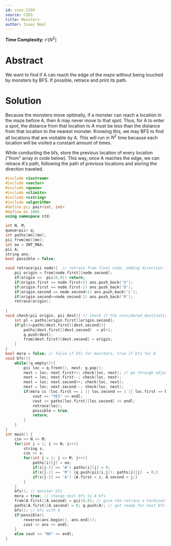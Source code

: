 ```yaml
---
id: cses-1194
source: CSES
title: Monsters
author: Isaac Noel
---
```


**Time Complexity:** $\mathcal{O}(N^2)$

# Abstract

We want to find if A can reach the edge of the maze without being touched by monsters by BFS. If possible, retrace and print its path.

# Solution

Because the monsters move optimally, if a monster can reach a location in the maze before A, then A may never move to that spot. Thus, for A to enter a spot, the distance from that location to A must be less than the distance from that location to the nearest monster. Knowing this, we may BFS to find all locations that are visitable by A. This will run in $N^2$ time because each location will be visited a constant amount of times.

While conducting the bfs, store the previous location of every location ("from" array in code below). This way, once A reaches the edge, we can retrace A's path, following the path of previous locations and storing the direction traveled.

```cpp
#include <iostream>
#include <vector>
#include <queue>
#include <climits>
#include <cstring>
#include <algorithm>
#define pii pair<int, int>
#define mn 1005
using namespace std;

int N, M;
queue<pii> q;
int paths[mn][mn];
pii from[mn][mn];
int oo = INT_MAX;
pii A;
string ans;
bool possible = false;

void retrace(pii node){  // retrace from final node, adding direction from previous node to a string. This string will be backwards but will be reversed before output.
    pii origin = from[node.first][node.second];
    if(origin ==  pii(0,0)) return;
    if(origin.first == node.first+1) ans.push_back('U');
    if(origin.first == node.first-1) ans.push_back('D');
    if(origin.second == node.second+1) ans.push_back('L');
    if(origin.second==node.second-1) ans.push_back('R');
    retrace(origin);
    
}
void check(pii origin, pii dest){ // check if the considered destination may be traveled to
    int pl = paths[origin.first][origin.second];
    if(pl+1<paths[dest.first][dest.second]){
        paths[dest.first][dest.second]  = pl+1;
        q.push(dest);
        from[dest.first][dest.second] = origin;
    }
}
bool mora = false; // false if bfs for monsters, true if bfs for A
void bfs(){
    while(!q.empty()){
        pii loc = q.front(), next; q.pop();
        next = loc; next.first++; check(loc, next); // go through adjacent locations
        next = loc; next.first--; check(loc, next);
        next = loc; next.second++; check(loc, next);
        next = loc; next.second--; check(loc, next);
        if(mora && (loc.first == 1 || loc.second == 1 || loc.first == N || loc.second == M)){
            cout << "YES" << endl;
            cout << paths[loc.first][loc.second] << endl;
            retrace(loc);
            possible = true;
            return;
        }
    }
}
int main() {
    cin >> N >> M;
    for(int i = 1; i <= N; i++){
        string s;
        cin >> s;
        for(int j = 1; j <= M; j++){
            paths[i][j] = oo;
            if(s[j-1] == '#') paths[i][j] = 0;
            if(s[j-1] == 'M') {q.push(pii(i,j)); paths[i][j]  = 0;}
            if(s[j-1] == 'A') {A.first = i; A.second = j;}
        }
    }
    bfs(); // monster bfs
    mora = true; // change next bfs to A bfs
    from[A.first][A.second] = pii(0,0); // give the retrace a terminating location
    paths[A.first][A.second] = 0; q.push(A); // get ready for next bfs
    bfs(); // bfs with A
    if(possible){
        reverse(ans.begin(), ans.end());
        cout << ans << endl;
    }
    else cout << "NO" << endl;
}
```
